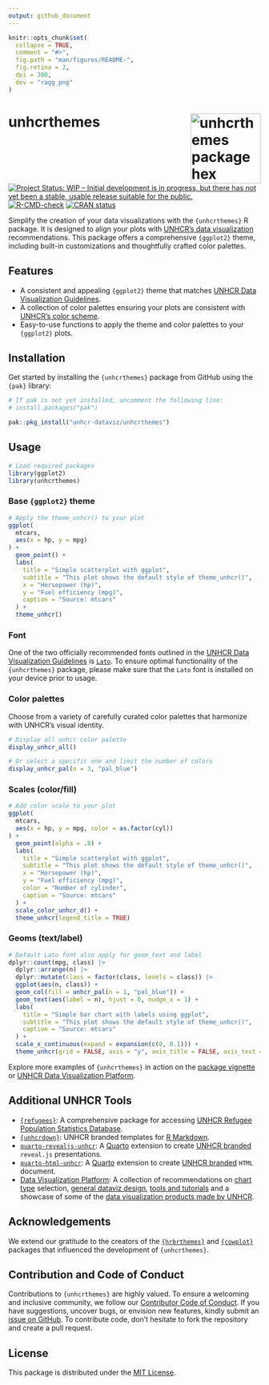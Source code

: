 ```yaml
---
output: github_document
---
```


<!-- README.md is generated from README.Rmd. Please edit that file -->

```r
knitr::opts_chunk$set(
  collapse = TRUE,
  comment = "#>",
  fig.path = "man/figures/README-",
  fig.retina = 2,
  dpi = 300,
  dev = "ragg_png"
)
```

# unhcrthemes <img src='man/figures/logo.svg' align="right" alt="unhcrthemes package hex sticker" width="140" />

<!-- badges: start -->
[![Project Status: WIP – Initial development is in progress, but there has not yet been a stable, usable release suitable for the public.](https://www.repostatus.org/badges/latest/wip.svg)](https://www.repostatus.org/#wip)
[![R-CMD-check](https://github.com/unhcr-dataviz/unhcrthemes/actions/workflows/R-CMD-check.yaml/badge.svg)](https://github.com/unhcr-dataviz/unhcrthemes/actions/workflows/R-CMD-check.yaml)
[![CRAN status](https://www.r-pkg.org/badges/version/unhcrthemes)](https://CRAN.R-project.org/package=unhcrthemes)
<!-- badges: end -->

Simplify the creation of your data visualizations with the `{unhcrthemes}` R package. It is designed to align your plots with [UNHCR's data visualization](https://dataviz.unhcr.org/general_guidance/) recommendations. This package offers a comprehensive `{ggplot2}` theme, including built-in customizations and thoughtfully crafted color palettes.

## Features

- A consistent and appealing `{ggplot2}` theme that matches [UNHCR Data Visualization Guidelines](https://dataviz.unhcr.org/general_guidance/).
- A collection of color palettes ensuring your plots are consistent with [UNHCR's color scheme](https://dataviz.unhcr.org/general_guidance/).
- Easy-to-use functions to apply the theme and color palettes to your `{ggplot2}` plots.

## Installation

Get started by installing the `{unhcrthemes}` package from GitHub using the `{pak}` library:

```r
# If pak is not yet installed, uncomment the following line:
# install.packages("pak")

pak::pkg_install("unhcr-dataviz/unhcrthemes")
```

## Usage

```r
# Load required packages
library(ggplot2)
library(unhcrthemes)
```

### Base `{ggplot2}` theme

```r
# Apply the theme_unhcr() to your plot
ggplot(
  mtcars,
  aes(x = hp, y = mpg)
) +
  geom_point() +
  labs(
    title = "Simple scatterplot with ggplot",
    subtitle = "This plot shows the default style of theme_unhcr()",
    x = "Horsepower (hp)",
    y = "Fuel efficiency (mpg)",
    caption = "Source: mtcars"
  ) +
  theme_unhcr()
```

### Font

One of the two officially recommended fonts outlined in the [UNHCR Data Visualization Guidelines](https://dataviz.unhcr.org/general_guidance/) is [`Lato`](https://fonts.google.com/specimen/Lato). To ensure optimal functionality of the `{unhcrthemes}` package, please make sure that the `Lato` font is installed on your device prior to usage.

### Color palettes

Choose from a variety of carefully curated color palettes that harmonize with UNHCR's visual identity.

```r
# Display all unhcr color palette
display_unhcr_all()
```

```r
# Or select a specific one and limit the number of colors
display_unhcr_pal(n = 3, "pal_blue")
```

### Scales (color/fill)

```r
# Add color scale to your plot
ggplot(
  mtcars,
  aes(x = hp, y = mpg, color = as.factor(cyl))
) +
  geom_point(alpha = .8) +
  labs(
    title = "Simple scatterplot with ggplot",
    subtitle = "This plot shows the default style of theme_unhcr()",
    x = "Horsepower (hp)",
    y = "Fuel efficiency (mpg)",
    color = "Number of cylinder",
    caption = "Source: mtcars"
  ) +
  scale_color_unhcr_d() +
  theme_unhcr(legend_title = TRUE)
```

### Geoms (text/label)

```r
# Default Lato font also apply for geom_text and label
dplyr::count(mpg, class) |>
  dplyr::arrange(n) |>
  dplyr::mutate(class = factor(class, levels = class)) |>
  ggplot(aes(n, class)) +
  geom_col(fill = unhcr_pal(n = 1, "pal_blue")) +
  geom_text(aes(label = n), hjust = 0, nudge_x = 1) +
  labs(
    title = "Simple bar chart with labels using ggplot",
    subtitle = "This plot shows the default style of theme_unhcr()",
    caption = "Source: mtcars"
  ) +
  scale_x_continuous(expand = expansion(c(0, 0.1))) +
  theme_unhcr(grid = FALSE, axis = "y", axis_title = FALSE, axis_text = "y")
```

Explore more examples of `{unhcrthemes}` in action on the [package vignette](https://unhcr-dataviz.github.io/unhcrthemes/articles/intro-unhcrthemes.html) or [UNHCR Data Visualization Platform](https://dataviz.unhcr.org/tools/r/).

## Additional UNHCR Tools

- [`{refugees}`](https://github.com/PopulationStatistics/refugees): A comprehensive package for accessing [UNHCR Refugee Population Statistics Database](https://www.unhcr.org/refugee-statistics/download/).
- [`{unhcrdown}`](https://github.com/unhcr-dataviz/unhcrdown): UNHCR branded templates for [R Markdown](https://rmarkdown.rstudio.com/).
- [`quarto-revealjs-unhcr`](https://github.com/unhcr-dataviz/quarto-revealjs-unhcr): A [Quarto](https://quarto.org/) extension to create [UNHCR branded](https://www.unhcr.org/brand) `reveal.js` presentations.
- [`quarto-html-unhcr`](https://github.com/unhcr-dataviz/quarto-html-unhcr): A [Quarto](https://quarto.org/) extension to create [UNHCR branded](https://www.unhcr.org/brand) `HTML` document.
- [Data Visualization Platform](https://dataviz.unhcr.org/): A collection of recommendations on [chart type](https://dataviz.unhcr.org/chart_gallery/) selection, [general dataviz design](https://dataviz.unhcr.org/general_guidance/), [tools and tutorials](https://dataviz.unhcr.org/tools/) and a showcase of some of the [data visualization products made by UNHCR](https://dataviz.unhcr.org/products/).

## Acknowledgements

We extend our gratitude to the creators of the [`{hrbrthemes}`](https://github.com/hrbrmstr/hrbrthemes) and [`{cowplot}`](https://github.com/wilkelab/cowplot/) packages that influenced the development of `{unhcrthemes}`.

## Contribution and Code of Conduct

Contributions to `{unhcrthemes}` are highly valued. To ensure a welcoming and inclusive community, we follow our [Contributor Code of Conduct](https://contributor-covenant.org/version/2/0/CODE_OF_CONDUCT.html). If you have suggestions, uncover bugs, or envision new features, kindly submit an [issue on GitHub](https://github.com/unhcr-dataviz/unhcrthemes/issues). To contribute code, don't hesitate to fork the repository and create a pull request.

## License

This package is distributed under the [MIT License](https://github.com/unhcr-dataviz/unhcrthemes/blob/master/LICENSE.md).
